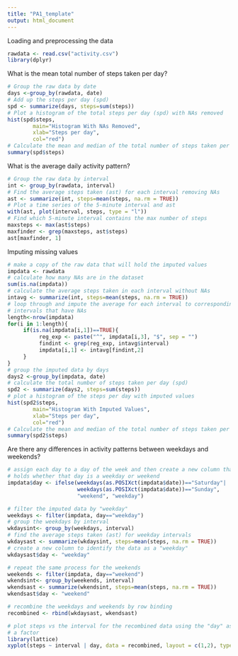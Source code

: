 ```yaml
---
title: "PA1_template"
output: html_document
---
```


Loading and preprocessing the data
```r
rawdata <- read.csv("activity.csv")
library(dplyr)
```


What is the mean total number of steps taken per day?
```r
# Group the raw data by date
days <-group_by(rawdata, date)
# Add up the steps per day (spd)
spd <- summarize(days, steps=sum(steps))
# Plot a histogram of the total steps per day (spd) with NAs removed
hist(spd$steps,
        main="Histogram With NAs Removed",
        xlab="Steps per day",
        col="red")
# Calculate the mean and median of the total number of steps taken per day
summary(spd$steps)
```

What is the average daily activity pattern?
```r
# Group the raw data by interval
int <- group_by(rawdata, interval)
# Find the average steps taken (ast) for each interval removing NAs
ast <- summarize(int, steps=mean(steps, na.rm = TRUE))
# Plot a time series of the 5-minute interval and ast
with(ast, plot(interval, steps, type = "l"))
# Find which 5-minute interval contains the max number of steps
maxsteps <- max(ast$steps)
maxfinder <- grep(maxsteps, ast$steps)
ast[maxfinder, 1]
```

Imputing missing values
```r
# make a copy of the raw data that will hold the imputed values
impdata <- rawdata
# calculate how many NAs are in the dataset
sum(is.na(impdata))
# calculate the average steps taken in each interval without NAs
intavg <- summarize(int, steps=mean(steps, na.rm = TRUE))
# loop through and impute the average for each interval to corresponding
# intervals that have NAs
length<-nrow(impdata)
for(i in 1:length){
     if(is.na(impdata[i,1])==TRUE){
          reg_exp <- paste("^", impdata[i,3], "$", sep = "")
          findint <- grep(reg_exp, intavg$interval)
          impdata[i,1] <- intavg[findint,2]
     }
}
# group the imputed data by days
days2 <-group_by(impdata, date)
# calculate the total number of steps taken per day (spd)
spd2 <- summarize(days2, steps=sum(steps))
# plot a histogram of the steps per day with imputed values
hist(spd2$steps,
        main="Histogram With Imputed Values",
        xlab="Steps per day",
        col="red")
# Calculate the mean and median of the total number of steps taken per day
summary(spd2$steps)
```

Are there any differences in activity patterns between weekdays and weekends?
```r
# assign each day to a day of the week and then create a new column that
# holds whether that day is a weekday or weekend
impdata$day <- ifelse(weekdays(as.POSIXct(impdata$date))=="Saturday"|
                      weekdays(as.POSIXct(impdata$date))=="Sunday", 
                      "weekend", "weekday")

# filter the imputed data by "weekday"
weekdays <- filter(impdata, day=="weekday")
# group the weekdays by interval
wkdaysint<- group_by(weekdays, interval)
# find the average steps taken (ast) for weekday intervals
wkdaysast <- summarize(wkdaysint, steps=mean(steps, na.rm = TRUE))
# create a new column to identify the data as a "weekday"
wkdaysast$day <- "weekday"

# repeat the same process for the weekends
weekends <- filter(impdata, day=="weekend")
wkendsint<- group_by(weekends, interval)
wkendsast <- summarize(wkendsint, steps=mean(steps, na.rm = TRUE))
wkendsast$day <- "weekend"

# recombine the weekdays and weekends by row binding
recombined <- rbind(wkdaysast, wkendsast)

# plot steps vs the interval for the recombined data using the "day" as
# a factor
library(lattice)
xyplot(steps ~ interval | day, data = recombined, layout = c(1,2), type = "l")
```

